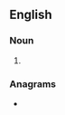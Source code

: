 {{also|raisons d'etre}}
==English==

===Noun===
{{head|en|noun form|head=raisons d'être}}

# {{plural of|en|raison d'être}}

===Anagrams===
* {{anagrams|en|a=adeeinorrsst|noise traders|raison d'êtres|risedronates}}